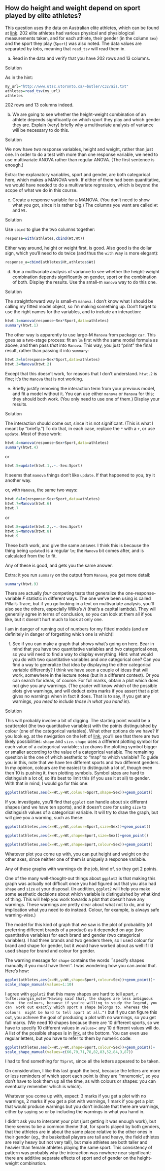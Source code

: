 ##  How do height and weight depend on sport played by elite athletes?


 This question uses the data on Australian elite athletes,
which can be found at
[link](http://www.utsc.utoronto.ca/~butler/c32/ais.txt). 202 elite
athletes had various physical and physiological measurements taken,
and for each athlete, their gender (in the column `Sex`) and
the sport they play (`Sport`) was also noted. The data values
are separated by *tabs*, meaning that `read_tsv` will
read them in.



(a) Read in the data and verify that you have 202 rows and 13
columns. 

Solution


As in the hint:
```r
my_url="http://www.utsc.utoronto.ca/~butler/c32/ais.txt"
athletes=read_tsv(my_url)
athletes
```

     

202 rows and 13 columns indeed.


(b) We are going to see whether the height-weight combination
of an athlete depends significantly on which sport they play and which gender
they are. Explain (very) briefly why a multivariate analysis of
variance will be necessary to do this.

Solution


We now have *two* response variables, height and weight,
rather than just one. In order to do a test with more than one
response variable, we need to use multivariate ANOVA rather than
regular ANOVA. (The first sentence is enough.)

Extra: the explanatory variables, sport and gender, are both
categorical here, which makes a MANOVA work. If either of them had
been quantitative, we would have needed to do a multivariate
regression, which is beyond the scope of what we do in this course.


(c) Create a response variable for a MANOVA. (You don't need to
show what you got, since it is rather big.) The columns you want are
called `Ht` and `Wt`.

Solution


Use `cbind` to glue the two columns together:
```r
response=with(athletes,cbind(Ht,Wt))
```

     

Either way around, height or weight first, is good. Also good is the
dollar sign, which you'll need to do twice (and thus the `with`
way is more elegant):

```r
response_a=cbind(athletes$Ht,athletes$Wt)
```

 


(d) Run a multivariate analysis of variance to see whether the
height-weight combination depends significantly on gender, sport or the
combination of both. Display the results. Use the small-m
`manova` way to do this one.

Solution


The straightforward way is small-m `manova`. I don't know
what I should be calling my fitted model object, so I'm making
something up. Don't forget to use the right names for the
variables, and to include an interaction:
```r
htwt.1=manova(response~Sex*Sport,data=athletes)
summary(htwt.1)
```

     

The other way is apparently to use large-M `Manova` from package
`car`. This goes as a two-stage process: fit an `lm`
first with the same model formula as above, and then pass *that*
into `Manova`. This way, you just "print" the final result,
rather than passing it into `summary`:

```r
htwt.2=lm(response~Sex*Sport,data=athletes)
htwt.3=Manova(htwt.2)
```

 

Except that this doesn't work, for reasons that I don't
understand. `htwt.2` is fine; it's the `Manova` that is
not working.


(e) Briefly justify removing the interaction term from your
previous model, and fit a model without it. You can use either
`manova` or `Manova` for this; they should both
work. (You only need to use one of them.)  Display your results.

Solution


The interaction should come out, since it is not
significant. (This is what I meant by "briefly.")
To do that, in each case, replace the `*` with a `+`, or use
`update`. Most of those work:
```r
htwt.4=manova(response~Sex+Sport,data=athletes)
summary(htwt.4)
```

   

or

```r
htwt.5=update(htwt.1,.~.-Sex:Sport)
```

 

It seems that `manova` things don't like `update`. If
that happened to you, try it another way.

or, with `Manova`, the same two ways:

```r
htwt.6=lm(response~Sex+Sport,data=athletes)
htwt.7=Manova(htwt.6)
htwt.7
```

 

or

```r
htwt.8=update(htwt.2,.~.-Sex:Sport)
htwt.9=Manova(htwt.8)
htwt.9
```

 

These both work, and give the same answer. I think this is because the
thing being `update`d is a regular `lm`; the
`Manova` bit comes after, and is calculated from the
`lm` fit.

Any of these is good, and gets you the same answer.

Extra: it you run `summary` on the output from `Manova`,
you get more detail:

```r
summary(htwt.9)
```

 

There are actually *four* competing tests that generalize the
one-response-variable $F$ statistic in different ways. The one we've
been using is called Pillai's Trace, but if you go looking in a text
on multivariate analysis, you'll also see the others, especially
Wilks's $\Lambda$ (that's a capital lambda). They will generally agree
in terms of conclusion, so you can look at them all if you like, but
it doesn't hurt much to look at only one.

I am in danger of running out of numbers for my fitted models (and am
definitely in danger of forgetting which one is which)!


(f) See if you can make a graph that shows what's going on
here. Bear in mind that you have two quantitative variables and
*two* categorical ones, so you will need to find a way to
display everything. Hint: what would you do with two quantitative
variables and *one* categorical one? Can you find a way to
generalize that idea by displaying the other categorical variable
differently? I think we have seen a couple of ideas that will work,
somewhere in the lecture notes (but in a different context). Or you
can search for ideas, of course.
For full marks, obtain a plot which does not give you any
warnings. (The grader will know which of the possible plots give
warnings, and will deduct extra marks if you assert that a plot
gives no warnings when in fact it does. That is to say, if you get
any warnings, *you need to include those in what you hand in*).

Solution


This will probably involve a bit of digging.
The starting point would be a scatterplot (the two quantitative
variables) with the points distinguished by colour (one of the
categorical variables). What other options do we have? 
If you look eg. at the navigation on the left of
[link](http://sape.inf.usi.ch/quick-reference/ggplot2/size), you'll
see that there are two likely possibilities: `shape` and
`size`. `shape` uses a different plotting symbol for
each value of a categorical variable; `size` draws the
plotting symbol bigger or smaller according to the value of a
categorical variable. 
The remaining question is the one of which aesthetic to "map" to
which variable? To guide you in this, note that we have ten
different sports and two different genders. In my opinion, colours
are the easiest to distinguish a lot of, though even then 10 is
pushing it, then plotting symbols. Symbol sizes are hard to
distinguish a lot of, so it's best to limit this (if you use it at
all) to gender.
With that in mind, I would go for this one:
```r
ggplot(athletes,aes(x=Ht,y=Wt,colour=Sport,shape=Sex))+geom_point()
```

     

If you investigate, you'll find that `ggplot` can handle about
six different shapes (and we have ten sports), and it doesn't care for
using `size` to distinguish values of a categorical
variable. It will try to draw the graph, but will give you a warning,
such as these:

```r
ggplot(athletes,aes(x=Ht,y=Wt,colour=Sport,size=Sex))+geom_point()
```

     

```r
ggplot(athletes,aes(x=Ht,y=Wt,shape=Sport,size=Sex))+geom_point()
```

     

```r
ggplot(athletes,aes(x=Ht,y=Wt,shape=Sport,colour=Sex))+geom_point()
```

     

Whatever plot you come up with, you can put height and weight on the
other axes, since neither one of them is uniquely a response variable.

Any of these graphs with warnings do the job, kind of, so they get 2 points.

One of the many well-thought-out things about `ggplot2` is that
making this graph was actually not difficult once you had figured out
that you also had `shape` and `size` at your
disposal. (In addition, `ggplot2` will help you make some
aesthetic decisions about which variable is distinguished by what kind
of thing. This will help you work towards a plot that doesn't have any
warnings. These warnings are pretty clear about what not to do, and by
implication what you need to do instead. Colour, for example, is
always safe warning-wise.)

The model for this kind of graph that we saw is the plot of
probability (of preferring different brands of a product) as it depended
on age (two quantitative variables) for each brand and gender (two
categorical variables). I had three brands and two genders there, so I
used colour for brand and shape for gender, but it would have worked
about as well if I'd used shape for brand and colour for gender.

The warning message for `shape` contains the words ``specify
shapes manually if you must have them''. I was wondering how you can
avoid that. Here's how:

```r
ggplot(athletes,aes(x=Ht,y=Wt,shape=Sport,colour=Sex))+geom_point()+
scale_shape_manual(values=1:10)
```

     

I agree with `ggplot2` that this many shapes are hard to tell
apart,
`r tufte::margin_note("Having said that, the shapes are less anbiguous than  the colours, because if you're willing to study the legend, you can  work out exactly which sport a shape belongs to, whereas the colours  might be hard to tell apart at all.")` but if you can figure this out,
you achieve the goal of producing a plot with no warnings, so you get
full marks. (We need 10 shapes because there are 10 different sports,
so we have to specify 10 different values in `values=`: any 10
different values will do. A list of the possible shapes is in
[link](https://stackoverflow.com/questions/16813278/cycling-through-point-shapes-when-more-than-6-factor-levels),
at the bottom. You can even use regular letters, but you have to refer
to them by numeric code:

```r
ggplot(athletes,aes(x=Ht,y=Wt,shape=Sport,colour=Sex))+geom_point()+
scale_shape_manual(values=c(66,70,71,78,82,83,52,84,3,87))
```

     

I had to find something for `TSprnt`, since all the letters
appeared to be taken.

On consideration, I like this last graph the best, because the letters
are more or less reminders of which sport each point is (they are
"mnemonic", so you don't have to look them up all the time, as with
colours or shapes: you can eventually remember which is which). 

Whatever you come up with, expect: 3 marks if you get a plot with no
warnings, 2 marks if you get a plot with warnings, 1 mark if you get a
plot that would produce warnings but you don't indicate that there are
warnings, either by saying so or by including the warnings in what you
hand in.

I didn't ask you to interpret your plot (just getting it was enough
work), but there seems to be a common theme that, for sports played by
both genders, that the athletes are in about the same place relative
to the other ones in their gender (eg., the basketball players are
tall and heavy, the field athletes are really heavy but not very
tall), but male athletes are both taller and heavier than female
athletes playing the same sport. This consistency of pattern was
probably why the interaction was nowhere near significant: there are
additive separate effects of sport and of gender on the height-weight
combination. 



